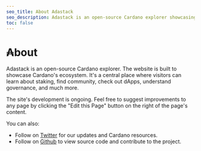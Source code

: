 ```yaml
---
seo_title: About Adastack
seo_description: Adastack is an open-source Cardano explorer showcasing the Cardano ecosystem. Find dApps, community, NFTs, staking, games, tools, and much more. 
toc: false
---
```


# ₳bout

Adastack is an open-source Cardano explorer. The website is built to showcase Cardano's ecosystem. It's a central place where visitors can learn about staking, find community, check out dApps, understand governance, and much more.

The site's development is ongoing. Feel free to suggest improvements to any page by clicking the "Edit this Page" button on the right of the page's content.

You can also:

- Follow on [Twitter](https://twitter.com/adastackio) for our updates and Cardano resources.
- Follow on [Github](https://github.com/adastackio) to view source code and contribute to the project.
